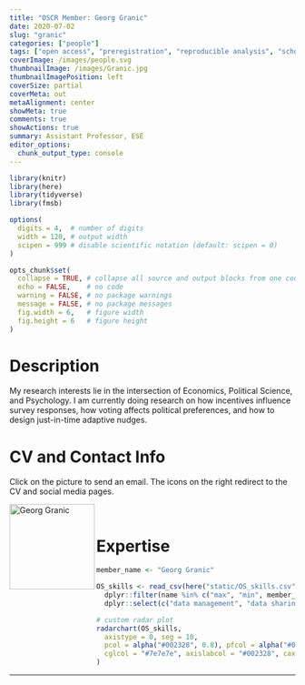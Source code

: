 ```yaml
---
title: "OSCR Member: Georg Granic"
date: 2020-07-02
slug: "granic"
categories: ["people"]
tags: ["open access", "preregistration", "reproducible analysis", "school-ese"] # top 3 categories + unique + school
coverImage: /images/people.svg
thumbnailImage: /images/Granic.jpg
thumbnailImagePosition: left
coverSize: partial
coverMeta: out
metaAlignment: center
showMeta: true
comments: true
showActions: true
summary: Assistant Professor, ESE
editor_options: 
  chunk_output_type: console
---
```


```r

library(knitr)
library(here)
library(tidyverse)
library(fmsb)

options(
  digits = 4,  # number of digits
  width = 120, # output width
  scipen = 999 # disable scientific notation (default: scipen = 0)
)

opts_chunk$set(
  collapse = TRUE, # collapse all source and output blocks from one code chunk into a single block
  echo = FALSE,    # no code
  warning = FALSE, # no package warnings
  message = FALSE, # no package messages
  fig.width = 6,   # figure width
  fig.height = 6   # figure height
)

```

# Description

My research interests lie in the intersection of Economics, Political Science, and Psychology. I am currently doing research on how incentives influence survey responses, how voting affects political preferences, and how to design just-in-time adaptive nudges.
 
# CV and Contact Info

Click on the picture to send an email. The icons on the right redirect to the CV and social media pages.

<!-- EMAIL -->
<p>
  <a href="mailto:granic@ese.eur.nl">
  <img border="0" alt="Georg Granic" src="/images/Granic.jpg" width="150" height="150" align="left">
  </a>
</p>

<!-- CV -->
<p align="center">
  <a href="http://www.georggranic.de/CVs/CV-Granic-Academic.pdf" class="fa fa-file fa-2x" style="color:#00B969;">
  </a>
</p>

<!-- ORCID -->
<p align="center">
  <a href="https://orcid.org/0000-0001-9504-3545" class="ai ai-orcid fa-2x" style="color:#000000;">
  </a>
</p>

<!-- RESEARCHGATE -->
<p align="center">
  <a href="https://www.researchgate.net/profile/Georg_Granic" class="ai ai-researchgate fa-2x" style="color:#000000;">
  </a>
</p>

<BR>

# Expertise

```r

member_name <- "Georg Granic"

OS_skills <- read_csv(here("static/OS_skills.csv")) %>%
  dplyr::filter(name %in% c("max", "min", member_name)) %>%
  dplyr::select(c("data management", "data sharing", "reproducible analysis", "open source software", "open access"))

# custom radar plot
radarchart(OS_skills,
  axistype = 0, seg = 10,
  pcol = alpha("#002328", 0.8), pfcol = alpha("#00B969", 0.6), plwd = 4, centerzero = TRUE, # polygon
  cglcol = "#7e7e7e", axislabcol = "#002328", caxislabels = seq(0, 10, 2), cglwd = 0.8 # grid
)

```

***


